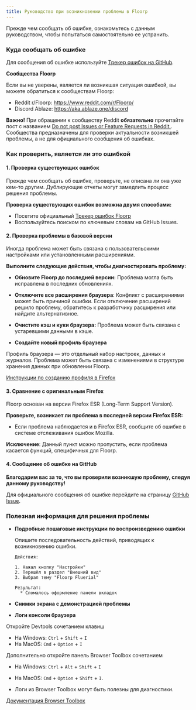 ```yaml
---
title: Руководство при возникновении проблемы в Floorp
---
```


Прежде чем сообщать об ошибке, ознакомьтесь с данным руководством, чтобы попытаться самостоятельно ее устранить.

### Куда сообщать об ошибке

Для сообщения об ошибке используйте [Трекер ошибок на GitHub](https://github.com/Floorp-Projects/Floorp/issues).

**Сообщества Floorp**

Если вы не уверены, является ли возникшая ситуация ошибкой, вы можете обратиться к сообществам Floorp:

* Reddit r/Floorp: https://www.reddit.com/r/Floorp/
* Discord Ablaze: https://aka.ablaze.one/discord

**Важно!** При обращении к сообществу Reddit **обязательно** прочитайте пост с названием [Do not post Issues or Feature Requests in Reddit.](https://www.reddit.com/r/Floorp/comments/19f7762/do_not_post_issues_or_feature_requests_in_reddit/?utm_source=share&utm_medium=web3x&utm_name=web3xcss&utm_term=1&utm_content=share_button). Сообщества предназначены для проверки актуальности возникшей проблемы, а не для официального сообщения об ошибках.

### Как проверить, является ли это ошибкой

#### 1. Проверка существующих ошибок

Прежде чем сообщать об ошибке, проверьте, не описана ли она уже кем-то другим. Дублирующие отчеты могут замедлить процесс решения проблемы.

**Проверка существующих ошибок возможна двумя способами:**

* Посетите официальный [Трекер ошибок Floorp](/docs/issue-tracker)
* Воспользуйтесь поиском по ключевым словам на GitHub Issues.

#### 2. Проверка проблемы в базовой версии

Иногда проблема может быть связана с пользовательскими настройками или установленными расширениями.

**Выполните следующие действия, чтобы диагностировать проблему:**

- **Обновите Floorp до последней версии:** Проблема могла быть исправлена в последних обновлениях.

- **Отключите все расширения браузера**: Конфликт с расширениями может быть причиной ошибки. Если отключение расширений решило проблему, обратитесь к разработчику расширения или найдите альтернативное.

- **Очистите кэш и куки браузера:** Проблема может быть связана с устаревшими данными в кэше.

- **Создайте новый профиль браузера**

Профиль браузера — это отдельный набор настроек, данных и журналов. Проблема может быть связана с изменениями в структуре хранения данных при обновлении Floorp.

[Инструкции по созданию профиля в Firefox](https://support.mozilla.org/en-US/kb/profile-manager-create-remove-switch-firefox-profiles)

#### 3. Сравнение с оригинальным Firefox

Floorp основан на версии Firefox ESR (Long-Term Support Version).

**Проверьте, возникает ли проблема в последней версии Firefox ESR:**
* Если проблема наблюдается и в Firefox ESR, сообщите об ошибке в системе отслеживания ошибок Mozilla.

**Исключение**:
Данный пункт можно пропустить, если проблема касается функций, специфичных для Floorp.

#### 4. Сообщение об ошибке на GitHub

**Благодарим вас за то, что вы проверили возникшую проблему, следуя данному руководству!**

Для официального сообщения об ошибке перейдите на страницу [GitHub Issue](https://github.com/Floorp-Projects/Floorp/issues).

### Полезная информация для решения проблемы
- **Подробные пошаговые инструкции по воспроизведению ошибки**

  Опишите последовательность действий, приводящих к возникновению ошибки.

  ```text
  Действия:

  1. Нажал кнопку "Настройки"
  2. Перешёл в раздел "Внешний вид"
  3. Выбрал тему "Floorp Fluerial"

  Результат:
    * Сломалось оформление панели вкладок
  ```

- **Снимки экрана с демонстрацией проблемы**

- **Логи консоли браузера**

Откройте Devtools сочетанием клавиш
* На Windows: `Ctrl` + `Shift` + `I`
* На MacOS: `Cmd` + `Option` + `I`

Дополнительно откройте панель Browser Toolbox сочетанием

* На Windows: `Ctrl` + `Alt` + `Shift` + `I`
* На MacOS: `Cmd` + `Option` + `Shift` + `I`.

* Логи из Browser Toolbox могут быть полезны для диагностики.

[Документация Browser Toolbox](https://firefox-source-docs.mozilla.org/devtools-user/browser_toolbox/index.html)
